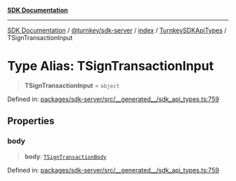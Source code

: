 [**SDK Documentation**](../../../../../../README.mdx)

***

[SDK Documentation](../../../../../../packages.mdx) / [@turnkey/sdk-server](../../../../README.mdx) / [index](../../../README.mdx) / [TurnkeySDKApiTypes](../README.mdx) / TSignTransactionInput

# Type Alias: TSignTransactionInput

> **TSignTransactionInput** = `object`

Defined in: [packages/sdk-server/src/\_\_generated\_\_/sdk\_api\_types.ts:759](https://github.com/tkhq/sdk/blob/078f5423e923fbd1d7fd39440402d7f01d09c3d0/packages/sdk-server/src/__generated__/sdk_api_types.ts#L759)

## Properties

### body

> **body**: [`TSignTransactionBody`](TSignTransactionBody.mdx)

Defined in: [packages/sdk-server/src/\_\_generated\_\_/sdk\_api\_types.ts:759](https://github.com/tkhq/sdk/blob/078f5423e923fbd1d7fd39440402d7f01d09c3d0/packages/sdk-server/src/__generated__/sdk_api_types.ts#L759)
